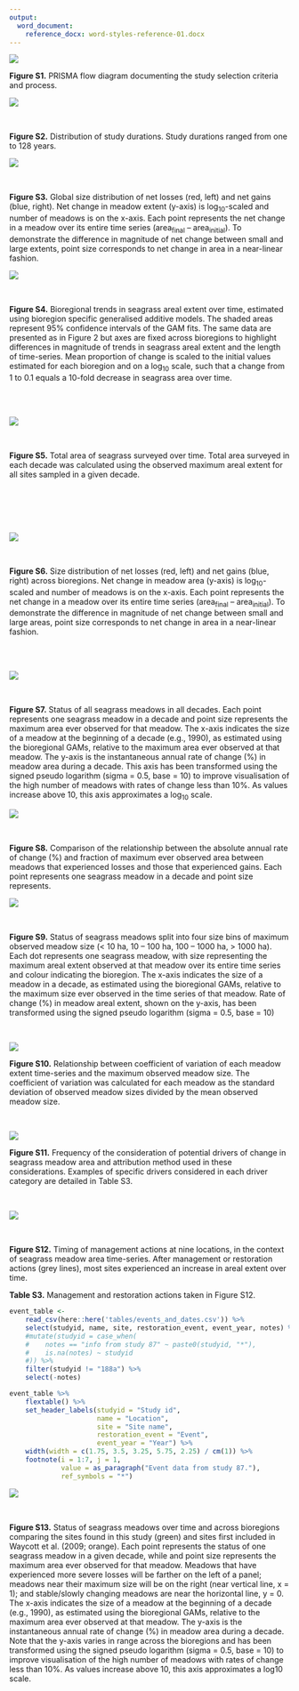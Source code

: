 ```yaml
---
output: 
  word_document: 
    reference_docx: word-styles-reference-01.docx
---
```


![](../figures/PRISMA-updated.png)  

**Figure S1.** PRISMA flow diagram documenting the study selection criteria and 
process.


![](../figures/SOM/duration_study_count_histogram.png)  

<br>

**Figure S2.** Distribution of study durations. Study durations ranged from one to 128 years.


\newpage

![](../figures/SOM/net_change_all_sites_raw_data_point_size_sqrt.png)  

<br>

**Figure S3.** Global size distribution of net losses (red, left) and net gains 
(blue, right). Net change in meadow extent (y-axis) is log~10~-scaled and number 
of meadows is on the x-axis. Each point represents the net change in a meadow 
over its entire time series (area~final~ – area~initial~). To demonstrate the 
difference in magnitude of net change between small and large extents, point 
size corresponds to net change in area in a near-linear fashion. 

\newpage


![](../figures/SOM/bioregion_GAM_scaled_to_initial_fixed_axes_area.png)  

<br> 

**Figure S4.** Bioregional trends in seagrass areal extent over time, estimated 
using bioregion specific generalised additive models. The shaded areas represent 
95% confidence intervals of the GAM fits. The same data are presented as in 
Figure 2 but axes are fixed across bioregions to highlight differences in 
magnitude of trends in seagrass areal extent and the length of time-series. 
Mean proportion of change is scaled to the initial values estimated for each 
bioregion and on a log~10~ scale, such that a change from 1 to 0.1 equals a 
10-fold decrease in seagrass area over time. 

<br>
<br>

![](../figures/SOM/sampled_survey_effort_over_time_by_bioregion.png)  

<br> 

**Figure S5.** Total area of seagrass surveyed over time. Total area surveyed in 
each decade was calculated using the observed maximum areal extent for all sites 
sampled in a given decade. 

<br>
<br>
<br>
<br>

![](../figures/SOM/net_change_by_bioregion_raw_data_point_size_sqrt.png)  

<br>

**Figure S6.** Size distribution of net losses (red, left) and net gains 
(blue, right) across bioregions. Net change in meadow area (y-axis) is 
log~10~-scaled and number of meadows is on the x-axis. Each point represents the 
net change in a meadow over its entire time series (area~final~ – area~initial~). 
To demonstrate the difference in magnitude of net change between small and large 
areas, point size corresponds to net change in area in a near-linear fashion. 

<br>
<br>


![](../figures/SOM/global_all-time_density_2percent.png)  

<br>

**Figure S7.** Status of all seagrass meadows in all decades.
Each point represents one seagrass meadow in a decade and point size represents 
the maximum area ever observed for that meadow. The x-axis indicates the size of 
a meadow at the beginning of a decade (e.g., 1990), as estimated using the 
bioregional GAMs, relative to the maximum area ever observed at that meadow. 
The y-axis is the instantaneous annual rate of change (%) in meadow area during 
a decade. This axis has been transformed using the signed pseudo logarithm 
(sigma = 0.5, base = 10) to improve visualisation of the high number of meadows 
with rates of change less than 10%. As values increase above 10, this axis 
approximates a log~10~ scale. 


![](../figures/SOM/abs_loss_gain_funnel.png)  

<br>

**Figure S8.** Comparison of the relationship between the absolute annual rate of 
change (%) and fraction of maximum ever observed area between meadows that 
experienced losses and those that experienced gains. Each point represents one 
seagrass meadow in a decade and point size represents.


![](../figures/SOM/size-bin_decade_bioregions_pseudo_log_y_sigma_0.5.png)  

<br>

**Figure S9.** Status of seagrass meadows split into four size bins of maximum 
observed meadow size (< 10 ha, 10 – 100 ha, 100 – 1000 ha, > 1000 ha). Each dot 
represents one seagrass meadow, with size representing the maximum areal extent 
observed at that meadow over its entire time series and colour indicating the 
bioregion. The x-axis indicates the size of a meadow in a decade, as estimated 
using the bioregional GAMs, relative to the maximum size ever observed in the 
time series of that meadow. Rate of change (%) in meadow areal extent, shown on 
the y-axis, has been transformed using the signed pseudo logarithm 
(sigma = 0.5, base = 10)

<br>

![](../figures/SOM/cv_max_area.png)

**Figure S10.** Relationship between coefficient of variation of each meadow 
extent time-series and the maximum observed meadow size. The coefficient of 
variation was calculated for each meadow as the standard deviation of observed 
meadow sizes divided by the mean observed meadow size. 


<br>

![](../figures/SOM/attribution-method_primary-driver-plot.png)

**Figure S11.** Frequency of the consideration of potential drivers of change in 
seagrass meadow area and attribution method used in these considerations. 
Examples of specific drivers considered in each driver category are detailed in 
Table S3.

<br>

![](../figures/SOM/event_ts_plot.png)  

<br>

**Figure S12.** Timing of management actions at nine locations, in the context 
of seagrass meadow area time-series. After management or restoration actions 
(grey lines), most sites experienced an increase in areal extent over time.

\newpage

**Table S3.** Management and restoration actions taken in Figure S12.

```r

event_table <- 
    read_csv(here::here('tables/events_and_dates.csv')) %>% 
    select(studyid, name, site, restoration_event, event_year, notes) %>% 
    #mutate(studyid = case_when(
    #    notes == "info from study 87" ~ paste0(studyid, "*"),
    #    is.na(notes) ~ studyid 
    #)) %>% 
    filter(studyid != "188a") %>% 
    select(-notes)

event_table %>% 
    flextable() %>% 
    set_header_labels(studyid = "Study id", 
                      name = "Location", 
                      site = "Site name", 
                      restoration_event = "Event", 
                      event_year = "Year") %>% 
    width(width = c(1.75, 3.5, 3.25, 5.75, 2.25) / cm(1)) %>% 
    footnote(i = 1:7, j = 1, 
             value = as_paragraph("Event data from study 87."), 
             ref_symbols = "*")
```


\newpage

![](../figures/SOM/waycott_comparison_orange-green.png)

<br>

**Figure S13.** Status of seagrass meadows over time and across bioregions 
comparing the sites found in this study (green) and sites first included in 
Waycott et al. (2009; orange). Each point represents the status of one seagrass 
meadow in a given decade, while and point size represents the maximum area ever 
observed for that meadow. Meadows that have experienced more severe losses will 
be farther on the left of a panel; meadows near their maximum size will be on 
the right (near vertical line, x = 1); and stable/slowly changing meadows are 
near the horizontal line, y = 0. The x-axis indicates the size of a meadow at 
the beginning of a decade (e.g., 1990), as estimated using the bioregional GAMs, 
relative to the maximum area ever observed at that meadow. The y-axis is the 
instantaneous annual rate of change (%) in meadow area during a decade. Note 
that the y-axis varies in range across the bioregions and has been transformed 
using the signed pseudo logarithm (sigma = 0.5, base = 10) to improve 
visualisation of the high number of meadows with rates of change less than 10%. 
As values increase above 10, this axis approximates a log10 scale.
